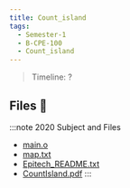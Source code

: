 ```yaml
---
title: Count_island
tags:
  - Semester-1
  - B-CPE-100
  - Count_island
---
```

> Timeline: ?


## Files 📂

:::note 2020 Subject and Files
- [main.o](https://github.com/Studio-17/Epitech-Subjects/raw/main/Semester-1/B-CPE-100/Count_island/main.o)
- [map.txt](https://github.com/Studio-17/Epitech-Subjects/raw/main/Semester-1/B-CPE-100/Count_island/map.txt)
- [Epitech_README.txt](https://github.com/Studio-17/Epitech-Subjects/raw/main/Semester-1/B-CPE-100/Count_island/Epitech_README.txt)
- [CountIsland.pdf](https://github.com/Studio-17/Epitech-Subjects/raw/main/Semester-1/B-CPE-100/Count_island/CountIsland.pdf)
:::

